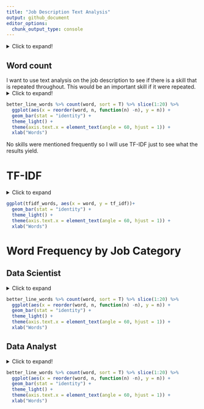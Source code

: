 ```yaml
---
title: "Job Description Text Analysis"
output: github_document
editor_options: 
  chunk_output_type: console
---
```

<details>
  <summary>Click to expand!</summary>
# Libraries

```r
loadPkg = function(toLoad){
  for(lib in toLoad){
    if(! lib %in% installed.packages()[,1])
    { install.packages(lib, repos='http://cran.rstudio.com/') }
    suppressMessages( library(lib, character.only=TRUE) ) }
}
packs=c('tidyverse', 'tidytext', 'textdata')
loadPkg(packs)
library(readr)
ds_jobs_bucket <- read_csv("ds_jobs_bucket.csv")
```
</details>
## Word count

I want to use text analysis on the job description to see if there is a skill that is repeated throughout. This would be an important skill if it were repeated.
<details>
  <summary>Click to expand!</summary>
1. Tokenize your corpus and generate a word count.
```r
job_words <- ds_jobs_bucket %>% select(job_category,Job_Desc) %>% unnest_tokens(word, Job_Desc)
head(job_words)

job_words %>% count(word, sort = T) %>% slice(1:15) %>% 
  ggplot(aes(x = reorder(word, n, function(n) -n), y = n)) + 
  geom_bar(stat = "identity") + 
  theme_light() +
  theme(axis.text.x = element_text(angle = 60, hjust = 1)) + 
  xlab("Words")
```

2. Using the `TidyText` package, remove stop words and generate a new word count.
```r
better_line_words <- job_words %>% anti_join(stop_words)
```

3. Create a visualization of the word count distribution and interpret your results.
```r
better_line_words %>% count(word, sort = T) %>% slice(1:15) %>% 
  ggplot(aes(x = reorder(word, n, function(n) -n), y = n)) + 
  geom_bar(stat = "identity") + 
  theme_light() +
  theme(axis.text.x = element_text(angle = 60, hjust = 1)) + 
  xlab("Words")
```

```r
personal_stop_words <- stop_words %>% select(-lexicon) %>% 
  bind_rows(data.frame(word = c("â")))

better_line_words <- job_words %>% anti_join(personal_stop_words)
```
</details>
```r
better_line_words %>% count(word, sort = T) %>% slice(1:20) %>% 
  ggplot(aes(x = reorder(word, n, function(n) -n), y = n)) + 
  geom_bar(stat = "identity") + 
  theme_light() +
  theme(axis.text.x = element_text(angle = 60, hjust = 1)) + 
  xlab("Words")
```

No skills were mentioned frequently so I will use TF-IDF just to see what the results yield.

# TF-IDF
<details>
  <summary>Click to expand</summary>
1. Generate a tf-idf measure of words in your dataset.
```r
idf_words <- ds_jobs_bucket %>% select(job_category, Job_Desc) %>% 
  unnest_tokens(word,Job_Desc) %>% count(job_category, word, sort = T)

better_idf_words <- idf_words %>% anti_join(personal_stop_words)

description_length <- better_idf_words %>% group_by(job_category) %>% summarize(total = sum(n()))

better_idf_words <- left_join(better_idf_words, description_length)

tfidf_words <- better_idf_words %>% bind_tf_idf(word, job_category, n)

tfidf_words <- tfidf_words %>% arrange(desc(tf_idf)) %>% slice(1:15)

tfidf_words %>% arrange(desc(tf_idf)) %>% head()
```

2. Create a visualization of the tf-idf measure and interpret your results.
```r
tfidf_words$word <- factor(tfidf_words$word, levels = tfidf_words$word[order(desc(tfidf_words$tf_idf))])
```
</details>
```r
ggplot(tfidf_words, aes(x = word, y = tf_idf))+
  geom_bar(stat = "identity") + 
  theme_light() +
  theme(axis.text.x = element_text(angle = 60, hjust = 1)) + 
  xlab("Words")
```

# Word Frequency by Job Category

## Data Scientist
<details>
  <summary>Click to expand</summary>
1. Tokenize your corpus and generate a word count.
```r
ds_words <- ds_jobs_bucket%>%
  filter(job_category == "Data Scientist")

job_words <- ds_words %>% select(job_category,Job_Desc) %>% unnest_tokens(word, Job_Desc)
head(job_words)
```

2. Using the `TidyText` package, remove stop words and generate a new word count.
```r
better_line_words <- job_words %>% anti_join(stop_words)
```

3. Create a visualization of the word count distribution and interpret your results.
```r
better_line_words %>% count(word, sort = T) %>% slice(1:15) %>% 
  ggplot(aes(x = reorder(word, n, function(n) -n), y = n)) + 
  geom_bar(stat = "identity") + 
  theme_light() +
  theme(axis.text.x = element_text(angle = 60, hjust = 1)) + 
  xlab("Words")
```

```r
personal_stop_words <- stop_words %>% select(-lexicon) %>% 
  bind_rows(data.frame(word = c("â")))

better_line_words <- job_words %>% anti_join(personal_stop_words)
```
</details>
```r
better_line_words %>% count(word, sort = T) %>% slice(1:20) %>% 
  ggplot(aes(x = reorder(word, n, function(n) -n), y = n)) + 
  geom_bar(stat = "identity") + 
  theme_light() +
  theme(axis.text.x = element_text(angle = 60, hjust = 1)) + 
  xlab("Words")
```

## Data Analyst
<details>
  <summary>Click to expand!</summary>
1. Tokenize your corpus and generate a word count.
```r
analyst_words <- ds_jobs_bucket%>%
  filter(job_category == "Data Analyst")

job_words <- analyst_words %>% select(job_category,Job_Desc) %>% unnest_tokens(word, Job_Desc)
head(job_words)
```

2. Using the `TidyText` package, remove stop words and generate a new word count.
```r
better_line_words <- job_words %>% anti_join(stop_words)
```

3. Create a visualization of the word count distribution and interpret your results.
```r
better_line_words %>% count(word, sort = T) %>% slice(1:15) %>% 
  ggplot(aes(x = reorder(word, n, function(n) -n), y = n)) + 
  geom_bar(stat = "identity") + 
  theme_light() +
  theme(axis.text.x = element_text(angle = 60, hjust = 1)) + 
  xlab("Words")
```

```r
personal_stop_words <- stop_words %>% select(-lexicon) %>% 
  bind_rows(data.frame(word = c("â")))

better_line_words <- job_words %>% anti_join(personal_stop_words)
```
</details>
```r
better_line_words %>% count(word, sort = T) %>% slice(1:20) %>% 
  ggplot(aes(x = reorder(word, n, function(n) -n), y = n)) + 
  geom_bar(stat = "identity") + 
  theme_light() +
  theme(axis.text.x = element_text(angle = 60, hjust = 1)) + 
  xlab("Words")
```
